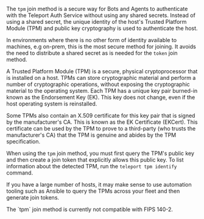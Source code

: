 The `tpm` join method is a secure way for Bots and Agents to authenticate with
the Teleport Auth Service without using any shared secrets. Instead of using a
shared secret, the unique identity of the host's Trusted Platform Module (TPM)
and public key cryptography is used to authenticate the host.

In environments where there is no other form of identity available to machines,
e.g on-prem, this is the most secure method for joining. It avoids the need to
distribute a shared secret as is needed for the `token` join method.

A Trusted Platform Module (TPM) is a secure, physical cryptoprocessor that is
installed on a host. TPMs can store cryptographic material and perform a number
of cryptographic operations, without exposing the cryptographic material to the
operating system. Each TPM has a unique key pair burned-in known as the
Endorsement Key (EK). This key does not change, even if the host operating
system is reinstalled.

Some TPMs also contain an X.509 certificate for this key pair that is signed by
the manufacturer's CA. This is known as the EK Certificate (EKCert). This
certificate can be used by the TPM to prove to a third-party (who trusts the
manufacturer's CA) that the TPM is genuine and abides by the TPM specification.

When using the `tpm` join method, you must first query the TPM's public key and
then create a join token that explicitly allows this public key. To list
information about the detected TPM, run the `teleport tpm identify` command.

If you have a large number of hosts, it may make sense to use automation tooling
such as Ansible to query the TPMs across your fleet and then generate join
tokens.

<Admonition type="warning">
The `tpm` join method is currently not compatible with FIPS 140-2.
</Admonition>
